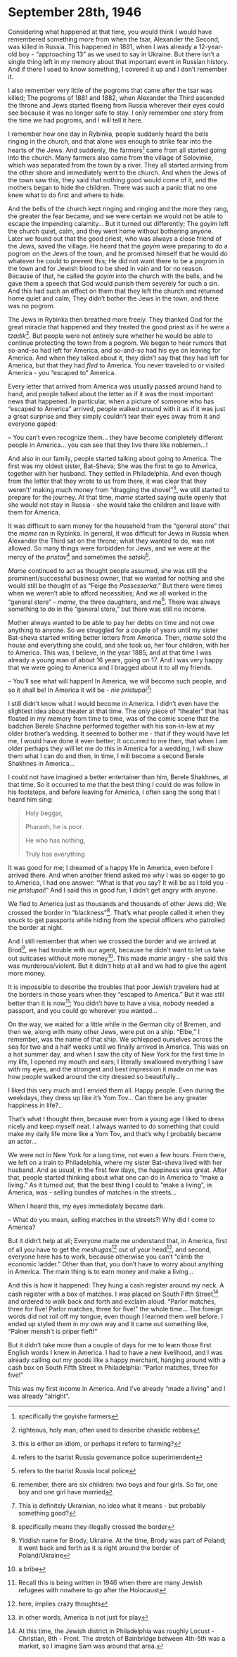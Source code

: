 # September 28th, 1946

Considering what happened at that time, you would think I would have remembered something more from when the tsar, Alexander the Second, was killed in Russia. This happened in 1881, when I was already a 12-year-old boy - "approaching 13" as we used to say in Ukraine. But there isn't a single thing left in my memory about that important event in Russian history. And if there I used to know something, I covered it up and I don't remember it.

I also remember very little of the pogroms that came after the tsar was killed; The pogroms of 1881 and 1882, when Alexander the Third ascended the throne and Jews started fleeing from Russia wherever their eyes could see because it was no longer safe to stay. I only remember one story from the time we had pogroms, and I will tell it here.

I remember how one day in Rybinka, people suddenly heard the bells ringing in the church, and that alone was enough to strike fear into the hearts of the Jews. And suddenly, the farmers^[specifically the goyishe farmers] came from all started going into the church. Many farmers also came from the village of Solovinke, which was separated from the town by a river. They all started arriving from the other shore and immediately went to the church. And when the Jews of the town saw this, they said that nothing good would come of it, and the mothers began to hide the children. There was such a panic that no one knew what to do first and where to hide.

And the bells of the church kept ringing and ringing and the more they rang, the greater the fear became, and we were certain we would not be able to escape the impending calamity...
But it turned out differently; The _goyim_ left the church quiet, calm, and they went home without bothering anyone. Later we found out that the good priest, who was always a close friend of the Jews, saved the village. He heard that the _goyim_ were preparing to do a pogrom on the Jews of the town, and he promised himself that he would do whatever he could to prevent this; He did not want there to be a pogrom in the town and for Jewish blood to be shed in vain and for no reason. Because of that, he called the _goyim_ into the church with the bells, and he gave them a speech that God would punish them severely for such a sin. And this had such an effect on them that they left the church and returned home quiet and calm; They didn't bother the Jews in the town, and there was no pogrom.

The Jews in Rybinka then breathed more freely. They thanked God for the great miracle that happened and they treated the good priest as if he were a _tzadik_^[righteous, holy man; often used to describe chasidic rebbes]. But people were not entirely sure whether he would be able to continue protecting the town from a pogrom. We began to hear rumors that so-and-so had left for America, and so-and-so had his eye on leaving for America. And when they talked about it, they didn't say that they had left for America, but that they had _fled_ to America. You never traveled to or visited America - you "escaped to" America.

Every letter that arrived from America was usually passed around hand to hand, and people talked about the letter as if it was the most important news that happened. In particular, when a picture of someone who has "escaped to America" arrived, people walked around with it as if it was just a great surprise and they simply couldn't tear their eyes away from it and everyone gaped:

-- You can't even recognize them... they have become completely different people in America... you can see that they live there like noblemen...!


And also in our family, people started talking about going to America. The first was my oldest sister, Bat-Sheva; She was the first to go to America, together with her husband. They settled in Philadelphia. And even though from the letter that they wrote to us from there, it was clear that they weren't' making much money from "dragging the shovel"^[this is either an idiom, or perhaps it refers to farming?], we still started to prepare for the journey. At that time, _mame_ started saying quite openly that she would not stay in Russia - she would take the children and leave with them for America.

It was difficult to earn money for the household from the "general store" that the _mame_ ran in Rybinka. In general, it was difficult for Jews in Russia when Alexander the Third sat on the throne; what they wanted to do, was not allowed. So many things were forbidden for Jews, and we were at the mercy of the _pristav_^[refers to the tsarist Russia governance police superintendent] and sometimes the _satski_^[refers to the tsarist Russia local police].

_Mame_ continued to act as thought people assumed, she was still the prominent/successful business owner, that we wanted for nothing and she would still be thought of as "Feige the _Possessorka_."
But there were times when we weren't able to afford necessities; And we all worked in the "general store" - _mame_, the three daughters, and me^[remember, there are six children: two boys and four girls. So far, one boy and one girl have married]. There was always something to do in the "general store," but there was still no income.

Mother always wanted to be able to pay her debts on time and not owe anything to anyone. So we struggled for a couple of years until my sister Bat-sheva started writing better letters from America. Then, _mame_ sold the house and everything she could, and she took us, her four children, with her to America.
This was, I believe, in the year 1885, and at that time I was already a young man of about 16 years, going on 17. And I was very happy that we were going to America and I bragged about it to all my friends.

-- You'll see what will happen! In America, we will become such people, and so it shall be! In America it will be - _nie pristupai_^[This is definitely Ukrainian, no idea what it means - but probably something good?]!

I still didn't know what I would become in America. I didn't even have the slightest idea about theater at that time. The only piece of "theater" that has floated in my memory from time to time, was of the comic scene that the badchen Berele Shachne performed together with his son-in-law at my older brother's wedding. It seemed to bother me - that if they would have let me, I would have done it even better; It occurred to me then, that when I am older perhaps they will let me do this in America for a wedding, I will show them what I can do and then, in time, I will become a second Berele Shakhnes in America...

I could not have imagined a better entertainer than him, Berele Shakhnes, at that time. So it occurred to me that the best thing I could do was follow in his footsteps, and before leaving for America, I often sang the song that I heard him sing:

> Holy beggar, 
>
> Pharaoh, he is poor.
>
> He who has nothing,
>
> Truly has everything


It was good for me; I dreamed of a happy life in America, even before I arrived there. And when another friend asked me why I was so eager to go to America, I had one answer: "What is that you say? It will be as I told you - _nie pristupai_!" And I said this in good fun; I didn't get angry with anyone.


We fled to America just as thousands and thousands of other Jews did; We crossed the border in "blackness"^[specifically means they illegally crossed the border]. That's what people called it when they snuck to get passports while hiding from the special officers who patrolled the border at night. 

And I still remember that when we crossed the border and we arrived at Brod^[Yiddish name for Brody, Ukraine. At the time, Brody was part of Poland; it went back and forth as it is right around the border of Poland/Ukraine], we had trouble with our agent, because he didn't want to let us take out suitcases without more money^[a bribe]. This made _mame_ angry - she said this was murderous/violent. But it didn't help at all and we had to give the agent more money.

It is impossible to describe the troubles that poor Jewish travelers had at the borders in those years when they "escaped to America." But it was still better than it is now^[Recall this is being written in 1946 when there are many Jewish refugees with nowhere to go after the Holocaust]; You didn't have to have a visa, nobody needed a passport, and you could go wherever you wanted...

On the way, we waited for a little while in the German city of Bremen, and then we, along with many other Jews, were put on a ship. "Elbe," I remember, was the name of that ship. We schlepped ourselves across the sea for two and a half weeks until we finally arrived in America. This was on a hot summer day, and when I saw the city of New York for the first time in my life, I opened my mouth and ears; I literally swallowed everything I saw with my eyes, and the strongest and best impression it made on me was how people walked around the city dressed so beautifully...

I liked this very much and I envied them all. Happy people. Even during the weekdays, they dress up like it's Yom Tov... Can there be any greater happiness in life?...

That's what I thought then, because even from a young age I liked to dress nicely and keep myself neat. I always wanted to do something that could make my daily life more like a Yom Tov, and that's why I probably became an actor...

We were not in New York for a long time, not even a few hours. From there, we left on a train to Philadelphia, where my sister Bat-sheva lived with her husband. And as usual, in the first few days, the happiness was great. After that, people started thinking about what one can do in America to "make a living." As it turned out, that the best thing I could to "make a living", in America, was - selling bundles of matches in the streets...

When I heard this, my eyes immediately became dark.

-- What do you mean, selling matches in the streets?! Why did I come to America?


But it didn't help at all; Everyone made me understand that, in America, first of all you have to get the _meshugas_^[here, implies crazy thoughts] out of your head^[in other words, America is not just for play], and second, everyone here has to work, because otherwise you can't "climb the economic ladder." Other than that, you don't have to worry about anything in America. The main thing is to earn money and make a living...

And this is how it happened: They hung a cash register around my neck. A cash register with a box of matches. I was placed on South Fifth Street^[At this time, the Jewish district in Philadelphia was roughly Locust - Christian, 8th - Front. The stretch of Bainbridge between 4th-5th was a market, so I imagine Sam was around that area.] and ordered to walk back and forth and exclaim aloud: "Parlor matches, three for five! Parlor matches, three for five!" the whole time...
The foreign words did not roll off my tongue, even though I learned them well before. I ended up styled them in my own way and it came out something like, "Palner mensh't is priper fieft!"

But it didn't take more than a couple of days for me to learn those first English words I knew in America. I had to have a new livelihood, and I was already calling out my goods like a happy merchant, hanging around with a cash box on South Fifth Street in Philadelphia: "Parlor matches, three for five!"

This was my first income in America. And I've already "made a living" and I was already "alright".








